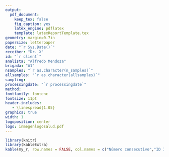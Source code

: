 ```yaml
---
output: 
  pdf_document:
    keep_tex: false
    fig_caption: yes
    latex_engine: pdflatex
    template: latexReportTemplate.tex
geometry: margin=0.7in
papersize: letterpaper
date: "`r Sys.Date()`"
receiber: "Dr. X"
id: "`r client`"
analista: "Alfredo Mendoza"
brigada: "A1"
nsamples: "`r as.character(n_samples)`"
allsamples: "`r as.character(allsamples)`"
sampling: 
processingdate: "`r processingdate`"
method: 
fontfamily: fontenc
fontsize: 11pt
header-includes:
   - \linespread{1.05}
graphics: true
width: 1
logoposition: center
logo: inmegenlogosalud.pdf
---
```


```r

library(knitr)
library(kableExtra)
kable(my_r, row.names = FALSE, col.names = c("Número consecutivo","ID INMEGEN", "ID Institución", "Institución", "Nombre de paciente/proyecto", "Tipo de muestra", "Resultado"), align = "llcccr", format="latex", booktabs=TRUE, escape = FALSE) %>% kable_styling(latex_options = c("striped", "scale_down"), fixed_thead = TRUE)
```
